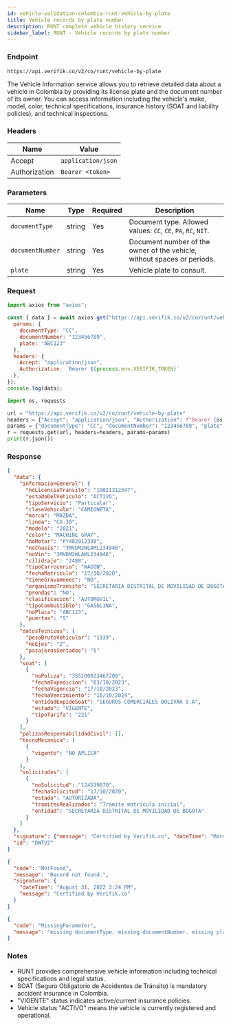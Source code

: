 ```yaml
---
id: vehicle-validation-colombia-runt-vehicle-by-plate
title: Vehicle records by plate number
description: RUNT complete vehicle history service
sidebar_label: RUNT - Vehicle records by plate number
---
```



### Endpoint

```
https://api.verifik.co/v2/co/runt/vehicle-by-plate
```

The Vehicle Information service allows you to retrieve detailed data about a vehicle in Colombia by providing its license plate and the document number of its owner. You can access information including the vehicle's make, model, color, technical specifications, insurance history (SOAT and liability policies), and technical inspections.

### Headers

| Name | Value |
| --- | --- |
| Accept | `application/json` |
| Authorization | `Bearer <token>` |

### Parameters

| Name | Type | Required | Description |
| --- | --- | --- | --- |
| `documentType` | string | Yes | Document type. Allowed values: `CC`, `CE`, `PA`, `RC`, `NIT`. |
| `documentNumber` | string | Yes | Document number of the owner of the vehicle, without spaces or periods. |
| `plate` | string | Yes | Vehicle plate to consult. |

### Request

<Tabs>
  <TabItem value="node" label="Node.js">

```javascript
import axios from "axios";

const { data } = await axios.get("https://api.verifik.co/v2/co/runt/vehicle-by-plate", {
  params: { 
    documentType: "CC", 
    documentNumber: "123456789", 
    plate: "ABC123" 
  },
  headers: { 
    Accept: "application/json", 
    Authorization: `Bearer ${process.env.VERIFIK_TOKEN}` 
  },
});
console.log(data);
```

  </TabItem>
  <TabItem value="python" label="Python">

```python
import os, requests

url = "https://api.verifik.co/v2/co/runt/vehicle-by-plate"
headers = {"Accept": "application/json", "Authorization": f"Bearer {os.getenv('VERIFIK_TOKEN')}"}
params = {"documentType": "CC", "documentNumber": "123456789", "plate": "ABC123"}
r = requests.get(url, headers=headers, params=params)
print(r.json())
```

  </TabItem>
</Tabs>

### Response

<Tabs>
  <TabItem value="200" label="200">

```json
{
  "data": {
    "informacionGeneral": {
      "noLicenciaTransito": "10021312347",
      "estadoDelVehiculo": "ACTIVO",
      "tipoServicio": "Particular",
      "claseVehiculo": "CAMIONETA",
      "marca": "MAZDA",
      "linea": "CX-30",
      "modelo": "2021",
      "color": "MACHINE GRAY",
      "noMotor": "PY402912330",
      "noChasis": "3MVDM2WLAML234946",
      "noVin": "3MVDM2WLAML234946",
      "cilidraje": "2488",
      "tipoCarroceria": "WAGON",
      "fechaMatricula": "17/10/2020",
      "tieneGravamenes": "NO",
      "organismoTransito": "SECRETARIA DISTRITAL DE MOVILIDAD DE BOGOTA",
      "prendas": "NO",
      "clasificacion": "AUTOMOVIL",
      "tipoCombustible": "GASOLINA",
      "noPlaca": "ABC123",
      "puertas": "5"
    },
    "datosTecnicos": {
      "pesoBrutoVehicular": "1939",
      "noEjes": "2",
      "pasajerosSentados": "5"
    },
    "soat": [
      {
        "noPoliza": "355100023467200",
        "fechaExpedicion": "03/10/2023",
        "fechaVigencia": "17/10/2023",
        "fechaVencimiento": "16/10/2024",
        "entidadExpideSoat": "SEGUROS COMERCIALES BOLIVAR S.A",
        "estado": "VIGENTE",
        "tipoTarifa": "221"
      }
    ],
    "polizasResponsabilidadCivil": [],
    "tecnoMecanica": [
      {
        "vigente": "NO APLICA"
      }
    ],
    "solicitudes": [
      {
        "noSolicitud": "124539870",
        "fechaSolicitud": "17/10/2020",
        "estado": "AUTORIZADA",
        "tramitesRealizados": "Tramite matricula inicial",
        "entidad": "SECRETARIA DISTRITAL DE MOVILIDAD DE BOGOTA"
      }
    ]
  },
  "signature": {"message": "Certified by Verifik.co", "dateTime": "March 14, 2024 2:23 PM"},
  "id": "DWTV2"
}
```

  </TabItem>
  <TabItem value="404" label="404">

```json
{
  "code": "NotFound",
  "message": "Record not found.",
  "signature": {
    "dateTime": "August 31, 2022 3:24 PM",
    "message": "Certified by Verifik.co"
  }
}
```

  </TabItem>
  <TabItem value="409" label="409">

```json
{
  "code": "MissingParameter",
  "message": "missing documentType. missing documentNumber. missing plate"
}
```

  </TabItem>
</Tabs>

### Notes

- RUNT provides comprehensive vehicle information including technical specifications and legal status.
- SOAT (Seguro Obligatorio de Accidentes de Tránsito) is mandatory accident insurance in Colombia.
- "VIGENTE" status indicates active/current insurance policies.
- Vehicle status "ACTIVO" means the vehicle is currently registered and operational.